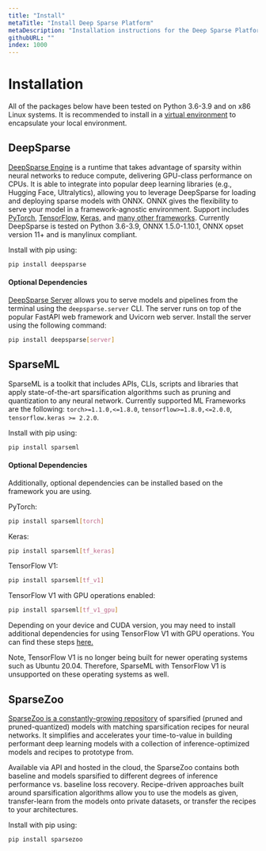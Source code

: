 ```yaml
---
title: "Install"
metaTitle: "Install Deep Sparse Platform"
metaDescription: "Installation instructions for the Deep Sparse Platform including DeepSparse, SparseML, SparseZoo"
githubURL: ""
index: 1000
---
```


# Installation

All of the packages below have been tested on Python 3.6-3.9 and on x86 Linux systems.
It is recommended to install in a [virtual environment](https://docs.python.org/3/library/venv.html) to encapsulate your local environment.

## DeepSparse

[DeepSparse Engine](https://github.com/neuralmagic/deepsparse) is a runtime that takes advantage of sparsity within neural networks to reduce compute, delivering GPU-class performance on CPUs.
It is able to integrate into popular deep learning libraries (e.g., Hugging Face, Ultralytics), allowing you to leverage DeepSparse for loading and deploying sparse models with ONNX. ONNX gives the flexibility to serve your model in a framework-agnostic environment. Support includes [PyTorch,](https://pytorch.org/docs/stable/onnx.html) [TensorFlow,](https://github.com/onnx/tensorflow-onnx) [Keras,](https://github.com/onnx/keras-onnx) and [many other frameworks](https://github.com/onnx/onnxmltools).
Currently DeepSparse is tested on Python 3.6-3.9, ONNX 1.5.0-1.10.1, ONNX opset version 11+ and is manylinux compliant.

Install with pip using:

```bash
pip install deepsparse
```

#### Optional Dependencies

[DeepSparse Server](https://github.com/neuralmagic/deepsparse/tree/main/src/deepsparse/server) allows you to serve models and pipelines from the terminal using the `deepsparse.server` CLI. The server runs on top of the popular FastAPI web framework and Uvicorn web server. Install the server using the following command:

```bash
pip install deepsparse[server]
```

## SparseML

SparseML is a toolkit that includes APIs, CLIs, scripts and libraries that apply state-of-the-art sparsification algorithms such as pruning and quantization to any neural network.
Currently supported ML Frameworks are the following: `torch>=1.1.0,<=1.8.0`, `tensorflow>=1.8.0,<=2.0.0`, `tensorflow.keras >= 2.2.0`.

Install with pip using:

```bash
pip install sparseml
```

#### Optional Dependencies

Additionally, optional dependencies can be installed based on the framework you are using.

PyTorch:

```bash
pip install sparseml[torch]
```

Keras:

```bash
pip install sparseml[tf_keras]
```

TensorFlow V1:

```bash
pip install sparseml[tf_v1]
```

TensorFlow V1 with GPU operations enabled:

```bash
pip install sparseml[tf_v1_gpu]
```

Depending on your device and CUDA version, you may need to install additional dependencies for using TensorFlow V1 with GPU operations. You can find these steps [here.](https://www.tensorflow.org/install/gpu#older_versions_of_tensorflow)

Note, TensorFlow V1 is no longer being built for newer operating systems such as Ubuntu 20.04.
Therefore, SparseML with TensorFlow V1 is unsupported on these operating systems as well.

## SparseZoo

[SparseZoo is a constantly-growing repository](https://sparsezoo.neuralmagic.com) of sparsified (pruned and pruned-quantized) models with matching sparsification recipes for neural networks.
It simplifies and accelerates your time-to-value in building performant deep learning models with a collection of inference-optimized models and recipes to prototype from.

Available via API and hosted in the cloud, the SparseZoo contains both baseline and models sparsified to different degrees of inference performance vs. baseline loss recovery.
Recipe-driven approaches built around sparsification algorithms allow you to use the models as given, transfer-learn from the models onto private datasets, or transfer the recipes to your architectures.

Install with pip using:

```bash
pip install sparsezoo
```
